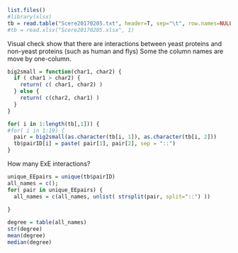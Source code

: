 

```r
list.files()
#library(xlsx)
tb = read.table("Scere20170205.txt", header=T, sep="\t", row.names=NULL)
#tb = read.xlsx("Scere20170205.xlsx", 1)
```

Visual check show that there are interactions between yeast proteins and non-yeast proteins (such as human and flys)
Some the column names are move by one-column. 

```r
big2small = function(char1, char2) {
  if ( char1 > char2) {
    return( c( char1, char2) )
  } else {
    return( c(char2, char1) )
  }
}
```

```r
for( i in 1:length(tb[,1])) {
#for( i in 1:19) {
  pair = big2small(as.character(tb[i, 1]), as.character(tb[i, 2]))
  tb$pairID[i] = paste( pair[1], pair[2], sep = "::")
}
```



How many ExE interactions? 
```r
unique_EEpairs = unique(tb$pairID)
all_names = c();
for( pair in unique_EEpairs) {
  all_names = c(all_names, unlist( strsplit(pair, split="::") ))
  
}
```



```r
degree = table(all_names)
str(degree)
mean(degree)
median(degree)
```